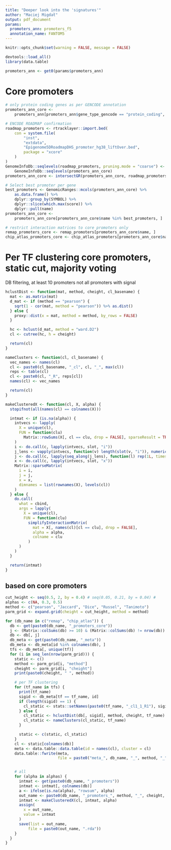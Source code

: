 ```yaml
---
title: "Deeper look into the 'signatures'"
author: "Maciej Migdał"
output: pdf_document
params:
  promoters_ann: promoters_f5
  annotation_name: FANTOM5
---
```


```r
knitr::opts_chunk$set(warning = FALSE, message = FALSE)

devtools::load_all()
library(data.table)

promoters_ann <- get0(params$promoters_ann)
```

# Core promoters

```r
# only protein coding genes as per GENCODE annotation
promoters_ann_core <-
    promoters_ann[promoters_ann$gene_type_gencode == "protein_coding", ]

# ENCODE ROADMAP confirmation
roadmap_promoters <- rtracklayer::import.bed(
    con = system.file(
        "inst",
        "extdata",
        "Epigenome5DRoadmapDHS_promoter_hg38_liftOver.bed",
        package = "xcore"
    )
)
GenomeInfoDb::seqlevels(roadmap_promoters, pruning.mode = "coarse") <-
    GenomeInfoDb::seqlevels(promoters_ann_core)
promoters_ann_core <- intersectGR(promoters_ann_core, roadmap_promoters)

# Select best promoter per gene
best_promoters <- GenomicRanges::mcols(promoters_ann_core) %>%
    as.data.frame() %>%
    dplyr::group_by(SYMBOL) %>%
    dplyr::slice(which.max(score)) %>%
    dplyr::pull(name)
promoters_ann_core <-
    promoters_ann_core[promoters_ann_core$name %in% best_promoters, ]

# restrict interaction matrices to core promoters only
remap_promoters_core <- remap_promoters[promoters_ann_core$name, ]
chip_atlas_promoters_core <- chip_atlas_promoters[promoters_ann_core$name, ]
```

# Per TF clustering core promoters, static cut, majority voting
DB filtering, at least 10 promoters not all promoters with signal

```r
hclustDist <- function(mat, method, cheight, cl_basename) {
  mat <- as.matrix(mat)
  d_mat <- if (method == "pearson") {
    sqrt(1 - cor(mat, method = "pearson")) %>% as.dist()
  } else {
    proxy::dist(x = mat, method = method, by_rows = FALSE)
  }

  hc <- hclust(d_mat, method = "ward.D2")
  cl <- cutree(hc, h = cheight)

  return(cl)
}

nameClusters <- function(cl, cl_basename) {
  vec_names <- names(cl)
  cl <- paste0(cl_basename, "_cl", cl, "_", max(cl))
  reps <- table(cl)
  cl <- paste0(cl, "_R", reps[cl])
  names(cl) <- vec_names

  return(cl)
}

makeClusteredX <- function(cl, X, alpha) {
  stopifnot(all(names(cl) == colnames(X)))

  intmat <- if (is.na(alpha)) {
    intvecs <- lapply(
      X = unique(cl),
      FUN = function(clu)
        Matrix::rowSums(X[, cl == clu, drop = FALSE], sparseResult = TRUE)
    )
    i <- do.call(c, lapply(intvecs, slot, "i"))
    j_lens <- vapply(intvecs, function(v) length(slot(v, "i")), numeric(1L))
    j <- do.call(c, lapply(seq_along(j_lens), function(l) rep(1L, times = j_lens[l]) * l))
    x <- do.call(c, lapply(intvecs, slot, "x"))
    Matrix::sparseMatrix(
      i = i,
      j = j,
      x = x,
      dimnames = list(rownames(X), levels(cl))
    )
  } else {
    do.call(
      what = cbind,
      args = lapply(
        X = unique(cl),
        FUN = function(clu)
          simplifyInteractionMatrix(
            mat = X[, names(cl)[cl == clu], drop = FALSE],
            alpha = alpha,
            colname = clu
          )
      )
    )
  }

  return(intmat)
}
```

## based on core promoters
```r
cut_height <- seq(0.5, 2, by = 0.4) # seq(0.05, 0.21, by = 0.04) #
alphas <- c(NA, 0.3, 0.5)
method <- c("pearson", "Jaccard", "Dice", "Russel", "Tanimoto")
parm_grid <- expand.grid(cheight = cut_height, method = method)

for (db_name in c("remap", "chip_atlas")) {
  db <- get(paste0(db_name, "_promoters_core"))
  j <- (Matrix::colSums(db) >= 10) & (Matrix::colSums(db) != nrow(db))
  db <- db[, j]
  db_meta <- get(paste0(db_name, "_meta"))
  db_meta <- db_meta[id %in% colnames(db), ]
  tfs <- db_meta[, unique(tf)]
  for (i in seq_len(nrow(parm_grid))) {
    static <- c()
    method <- parm_grid[i, "method"]
    cheight <- parm_grid[i, "cheight"]
    print(paste0(cheight, " ", method))

    # per TF clustering
    for (tf_name in tfs) {
      print(tf_name)
      sigid <- db_meta[tf == tf_name, id]
      if (length(sigid) == 1) {
        cl_static <- stats::setNames(paste0(tf_name, "_cl1_1_R1"), sigid)
      } else {
        cl_static <- hclustDist(db[, sigid], method, cheight, tf_name)
        cl_static <- nameClusters(cl_static, tf_name)
      }

      static <- c(static, cl_static)
    }
    cl <- static[colnames(db)]
    meta <- data.table::data.table(id = names(cl), cluster = cl)
    data.table::fwrite(meta,
                       file = paste0("meta_", db_name, "_", method, "_", cheight, ".csv"))


    # all
    for (alpha in alphas) {
      intmat <- get(paste0(db_name, "_promoters"))
      intmat <- intmat[, colnames(db)]
      a <- ifelse(is.na(alpha), "rowsum", alpha)
      out_name <- paste0(db_name, "_promoters_", method, "_", cheight, "_", a)
      intmat <- makeClusteredX(cl, intmat, alpha)
      assign(
        x = out_name,
        value = intmat
      )
      save(list = out_name,
          file = paste0(out_name, ".rda"))
    }
  }
}
```
